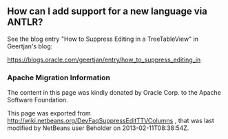 <!--

    Licensed to the Apache Software Foundation (ASF) under one
    or more contributor license agreements.  See the NOTICE file
    distributed with this work for additional information
    regarding copyright ownership.  The ASF licenses this file
    to you under the Apache License, Version 2.0 (the
    "License"); you may not use this file except in compliance
    with the License.  You may obtain a copy of the License at

      http://www.apache.org/licenses/LICENSE-2.0

    Unless required by applicable law or agreed to in writing,
    software distributed under the License is distributed on an
    "AS IS" BASIS, WITHOUT WARRANTIES OR CONDITIONS OF ANY
    KIND, either express or implied.  See the License for the
    specific language governing permissions and limitations
    under the License.

-->

==How can I add support for a new language via ANTLR?==
See the blog entry "How to Suppress Editing in a TreeTableView" in Geertjan's blog:

https://blogs.oracle.com/geertjan/entry/how_to_suppress_editing_in

===Apache Migration Information===

The content in this page was kindly donated by Oracle Corp. to the
Apache Software Foundation.

This page was exported from http://wiki.netbeans.org/DevFaqSuppressEditTTVColumns , 
that was last modified by NetBeans user Beholder 
on 2013-02-11T08:38:54Z.

